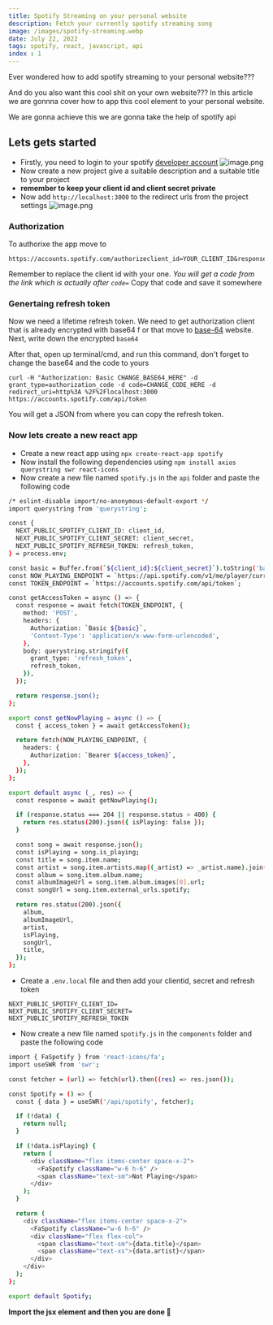 ```yaml
---
title: Spotify Streaming on your personal website
description: Fetch your currently spotify streaming song
image: /images/spotify-streaming.webp
date: July 22, 2022
tags: spotify, react, javascript, api
index : 1
---
```


Ever wondered how to add spotify streaming to your personal website???

And do you also want this cool shit on your own website???
In this article we are gonnna cover how to app this cool element to your personal website.

We are gonna achieve this we are gonna take the help of spotify api

## Lets gets started

- Firstly, you need to login to your spotify [developer account](https://developer.spotify.com/dashboard/)
  ![image.png](https://cdn.hashnode.com/res/hashnode/image/upload/v1668161297562/tcrV_-pBj.png)
- Now create a new project give a suitable description and a suitable title to your project
- **remember to keep your client id and client secret private**
- Now add `http://localhost:3000` to the redirect urls from the project settings
  ![image.png](https://cdn.hashnode.com/res/hashnode/image/upload/v1668161347075/sf3tGBPQC.png)

### Authorization

To authorixe the app move to

```
https://accounts.spotify.com/authorizeclient_id=YOUR_CLIENT_ID&response_type=code&redirect_uri=http://localhost:3000
```

Remember to replace the client id with your one.
_You will get a code from the link which is actually after `code=`_
Copy that code and save it somewhere

### Genertaing refresh token

Now we need a lifetime refresh token. We need to get authorization client that is already encrypted with base64 f or that move to [base-64](https://www.base64encode.org/) website.
Next, write down the encrypted `base64`

After that, open up terminal/cmd, and run this command, don't forget to change the base64 and the code to yours

```
curl -H "Authorization: Basic CHANGE_BASE64_HERE" -d grant_type=authorization_code -d code=CHANGE_CODE_HERE -d redirect_uri=http%3A %2F%2Flocalhost:3000 https://accounts.spotify.com/api/token
```

You will get a JSON from where you can copy the refresh token.

### Now lets create a new react app

- Create a new react app using `npx create-react-app spotify`
- Now install the following dependencies using `npm install axios querystring swr react-icons`
- Now create a new file named `spotify.js` in the `api` folder and paste the following code

```bash
/* eslint-disable import/no-anonymous-default-export */
import querystring from 'querystring';

const {
  NEXT_PUBLIC_SPOTIFY_CLIENT_ID: client_id,
  NEXT_PUBLIC_SPOTIFY_CLIENT_SECRET: client_secret,
  NEXT_PUBLIC_SPOTIFY_REFRESH_TOKEN: refresh_token,
} = process.env;

const basic = Buffer.from(`${client_id}:${client_secret}`).toString('base64');
const NOW_PLAYING_ENDPOINT = `https://api.spotify.com/v1/me/player/currently-playing`;
const TOKEN_ENDPOINT = `https://accounts.spotify.com/api/token`;

const getAccessToken = async () => {
  const response = await fetch(TOKEN_ENDPOINT, {
    method: 'POST',
    headers: {
      Authorization: `Basic ${basic}`,
      'Content-Type': 'application/x-www-form-urlencoded',
    },
    body: querystring.stringify({
      grant_type: 'refresh_token',
      refresh_token,
    }),
  });

  return response.json();
};

export const getNowPlaying = async () => {
  const { access_token } = await getAccessToken();

  return fetch(NOW_PLAYING_ENDPOINT, {
    headers: {
      Authorization: `Bearer ${access_token}`,
    },
  });
};

export default async (_, res) => {
  const response = await getNowPlaying();

  if (response.status === 204 || response.status > 400) {
    return res.status(200).json({ isPlaying: false });
  }

  const song = await response.json();
  const isPlaying = song.is_playing;
  const title = song.item.name;
  const artist = song.item.artists.map((_artist) => _artist.name).join(', ');
  const album = song.item.album.name;
  const albumImageUrl = song.item.album.images[0].url;
  const songUrl = song.item.external_urls.spotify;

  return res.status(200).json({
    album,
    albumImageUrl,
    artist,
    isPlaying,
    songUrl,
    title,
  });
};

```

- Create a `.env.local` file and then add your clientid, secret and refresh token

```
NEXT_PUBLIC_SPOTIFY_CLIENT_ID=
NEXT_PUBLIC_SPOTIFY_CLIENT_SECRET=
NEXT_PUBLIC_SPOTIFY_REFRESH_TOKEN
```

- Now create a new file named `spotify.js` in the `components` folder and paste the following code

```bash
import { FaSpotify } from 'react-icons/fa';
import useSWR from 'swr';

const fetcher = (url) => fetch(url).then((res) => res.json());

const Spotify = () => {
  const { data } = useSWR('/api/spotify', fetcher);

  if (!data) {
    return null;
  }

  if (!data.isPlaying) {
    return (
      <div className="flex items-center space-x-2">
        <FaSpotify className="w-6 h-6" />
        <span className="text-sm">Not Playing</span>
      </div>
    );
  }

  return (
    <div className="flex items-center space-x-2">
      <FaSpotify className="w-6 h-6" />
      <div className="flex flex-col">
        <span className="text-sm">{data.title}</span>
        <span className="text-xs">{data.artist}</span>
      </div>
    </div>
  );
};

export default Spotify;

```

**Import the jsx element and then you are done 🚀**
